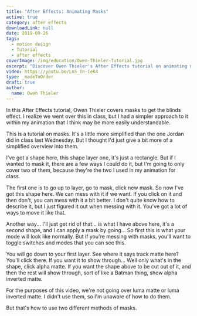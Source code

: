 ```yaml
---
title: "After Effects: Animating Masks"
active: true
category: after effects
downloadLink: null
date: 2019-09-26
tags:
  - motion design
  - Tutorial
  - after effects
coverImage: /img/education/Owen-Thieler-Tutorial.jpg
excerpt: "Discover Owen Thieler's After Effects tutorial on animating masks for the blinds effect. Learn simplified methods to create engaging animations using masks."
video: https://youtu.be/LnS_Tn-IeK4
type: _madeToOrder
draft: true
author:
  name: Owen Thieler
---
```


In this After Effects tutorial, Owen Thieler covers masks to get the blinds effect. I realize we went over this in class, but I had a simpler approach to it within my animation that I think may be more easily understandable.

This is a tutorial on masks. It's a little more simplified than the one Jordan did in class last Wednesday. But I thought I'd just give a bit more of a simplified overview into them.

I've got a shape here, this shape layer one, it's just a rectangle. But if I wanted to mask it, there are a few ways I could do it, but I'm going to only cover two of them, because they're the two I used in my animation for class.

The first one is to go up to layer, go to mask, click new mask. So now I've got this shape here. We can mess with it if we want. If you click on it and then don't, you can mess with it a bit better. I don't quite know how to describe it, but I just figured it out when messing with it. You've got a lot of ways to move it like that.

Another way... I'll just get rid of that... is what I have above here, it's a second shape, and I can apply a mask by going... So first this is what your mode will look like normally. But if you're messing with masks, you'll want to toggle switches and modes that you can see this.

You will go down to your first layer. See where it says track matte here? You'll click there. If you want it to show through... Well only what's in the shape, click alpha matte. If you want the shape above to be cut out of it, and then the rest will show through, sort of like a Batman thing, show alpha inverted matte.

For the purposes of this video, we're not going over luma matte or luma inverted matte. I didn't use them, so I'm unaware of how to do them.

But that's how to use two different methods of masks.
